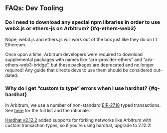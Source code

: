 ## FAQs: Dev Tooling

### Do I need to download any special npm libraries in order to use web3.js or ethers-js on Arbitrum? {#q-ethers-web3}

Nope; web3.js and ethers.js will work out of the box just like they do on L1 Ethereum.

Once upon a time, Arbitrum developers were required to download supplemental packages with names like “arb-provider-ethers” and “arb-ethers-web3-bridge”, but these packages are deprecated and no longer required! Any guide that directs devs to use them should be considered out-dated.

### Why do I get “custom tx type” errors when I use hardhat? {#q-hardhat}

In Arbitrum, we use a number of non-standard [EIP-2718](https://eips.ethereum.org/EIPS/eip-2718) typed transactions. See [here](/arbos/geth.mdx#transaction-types) for the full list and the rationale.

[Hardhat v2.12.2](https://github.com/NomicFoundation/hardhat/releases/tag/hardhat%402.12.2) added supports for forking networks like Arbitrum with custom transaction types, so if you’re using hardhat, upgrade to 2.12.2!

